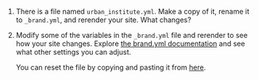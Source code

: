 1. There is a file named `urban_institute.yml`. Make a copy of it, rename it to `_brand.yml`, and rerender your site. What changes?

2. Modify some of the variables in the `_brand.yml` file and rerender to see how your site changes. Explore [the brand.yml documentation](https://posit-dev.github.io/brand-yml/){target="_blank"} and see what other settings you can adjust.

   You can reset the file by copying and pasting it from [here](https://github.com/andrewheiss/quarto-websites-exercise-site_2025-10/blob/main/urban-institute.yml){target="_blank"}.
